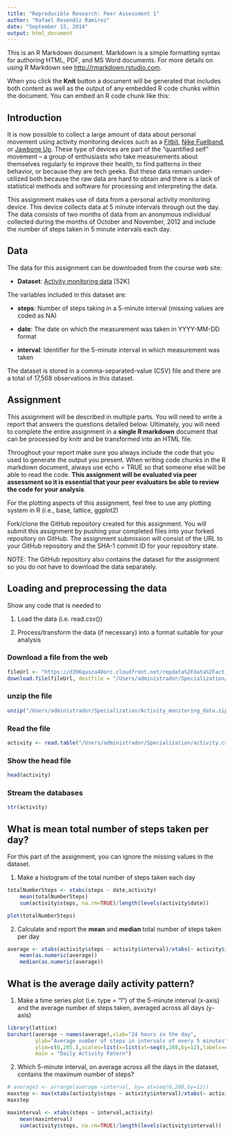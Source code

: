 ```yaml
---
title: "Reproducible Research: Peer Assessment 1"
author: "Rafael Resendiz Ramirez"
date: "September 15, 2014"
output: html_document
---
```


This is an R Markdown document. Markdown is a simple formatting syntax for authoring HTML, PDF, and MS Word documents. For more details on using R Markdown see <http://rmarkdown.rstudio.com>.

When you click the **Knit** button a document will be generated that includes both content as well as the output of any embedded R code chunks within the document. You can embed an R code chunk like this:

## Introduction

It is now possible to collect a large amount of data about personal movement using activity monitoring devices such as a [Fitbit](http://www.fitbit.com), [Nike Fuelband](http://www.nike.com/us/en_us/c/nikeplus-fuelband), or [Jawbone Up](https://jawbone.com/up). These type of devices are part of the "quantified self" movement -- a group of enthusiasts who take measurements about themselves regularly to improve their health, to find patterns in their behavior, or because they are tech geeks. But these data remain under-utilized both because the raw data are hard to obtain and there is a lack of statistical methods and software for processing and interpreting the data.

This assignment makes use of data from a personal activity monitoring device. This device collects data at 5 minute intervals through out the day. The data consists of two months of data from an anonymous individual collected during the months of October and November, 2012 and include the number of steps taken in 5 minute intervals each day.

## Data

The data for this assignment can be downloaded from the course web site:

* **Dataset**: [Activity monitoring data](https://d396qusza40orc.cloudfront.net/repdata%2Fdata%2Factivity.zip) [52K]  

The variables included in this dataset are:

* **steps**: Number of steps taking in a 5-minute interval (missing values are coded as NA)

* **date**: The date on which the measurement was taken in YYYY-MM-DD format

* **interval**: Identifier for the 5-minute interval in which measurement was taken

The dataset is stored in a comma-separated-value (CSV) file and there are a total of 17,568 observations in this dataset.

## Assignment

This assignment will be described in multiple parts. You will need to write a report that answers the questions detailed below. Ultimately, you will need to complete the entire assignment in a **single R markdown** document that can be processed by knitr and be transformed into an HTML file.

Throughout your report make sure you always include the code that you used to generate the output you present. When writing code chunks in the R markdown document, always use echo = TRUE so that someone else will be able to read the code. **This assignment will be evaluated via peer assessment so it is essential that your peer evaluators be able to review the code for your analysis**.

For the plotting aspects of this assignment, feel free to use any plotting system in R (i.e., base, lattice, ggplot2)

Fork/clone the GitHub repository created for this assignment. You will submit this assignment by pushing your completed files into your forked repository on GitHub. The assignment submission will consist of the URL to your GitHub repository and the SHA-1 commit ID for your repository state.

NOTE: The GitHub repository also contains the dataset for the assignment so you do not have to download the data separately.

## Loading and preprocessing the data

Show any code that is needed to

1. Load the data (i.e. read.csv())

2. Process/transform the data (if necessary) into a format suitable for your analysis

### Download a file from the web
```r
fileUrl <- "https://d396qusza40orc.cloudfront.net/repdata%2Fdata%2Factivity.zip?accessType=DOWNLOAD"
download.file(fileUrl, destfile = "/Users/administrador/Specialization/Activity_monitoring_data.zip", method = "curl")
```

### unzip the file
```r
unzip("/Users/administrador/Specialization/Activity_monitoring_data.zip")
```


### Read the file
```r
activity <- read.table("/Users/administrador/Specialization/activity.csv", sep = ",", header = TRUE)
```

### Show the head file
```r
head(activity)
```

### Stream the databases
```r
str(activity)
```
## What is mean total number of steps taken per day?

For this part of the assignment, you can ignore the missing values in the dataset.

1. Make a histogram of the total number of steps taken each day

```r
totalNumberSteps <- xtabs(steps ~ date,activity)
    mean(totalNumberSteps)
    sum(activity$steps, na.rm=TRUE)/length(levels(activity$date)) 
```

```r
plot(totalNumberSteps)
```

2. Calculate and report the **mean** and **median** total number of steps taken per day
```r
average <- xtabs(activity$steps ~ activity$interval)/xtabs(~ activity$interval)
    mean(as.numeric(average))  
    median(as.numeric(average))
```


## What is the average daily activity pattern?

1. Make a time series plot (i.e. type = "l") of the 5-minute interval (x-axis) and the average number of steps taken, averaged across all days (y-axis)

```r
library(lattice)
barchart(average ~ names(average),xlab="24 hours in the day",
         ylab="Average number of steps in intervals of every 5 minutes",
         ylim=c(0,205.),scales=list(x=list(at=seq(0,288,by=12),labels=c(0:24))),
         main = "Daily Activity Patern")
```



2. Which 5-minute interval, on average across all the days in the dataset, contains the maximum number of steps?
```r
# average2 <- arrange(average ~interval, by= at=seq(0,288,by=12))
maxstep <- max(xtabs(activity$steps ~ activity$interval)/xtabs(~ activity$interval))
maxstep

maxinterval <- xtabs(steps ~ interval,activity)
    mean(maxinterval)
    sum(activity$steps, na.rm=TRUE)/length(levels(activity$interval)) 

```












